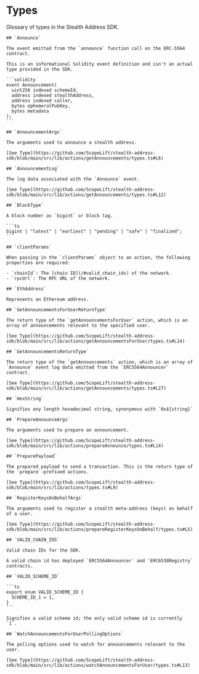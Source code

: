 # Types

Glossary of types in the Stealth Address SDK.

    ## `Announce`

    The event emitted from the `announce` function call on the ERC-5564 contract.

    This is an informational Solidity event definition and isn't an actual type provided in the SDK.

    ```solidity
    event Announcement(
      uint256 indexed schemeId,
      address indexed stealthAddress,
      address indexed caller,
      bytes ephemeralPubKey,
      bytes metadata
    );
    ```

    ## `AnnouncementArgs`

    The arguments used to announce a stealth address.

    [See Type](https://github.com/ScopeLift/stealth-address-sdk/blob/main/src/lib/actions/getAnnouncements/types.ts#L6)

    ## `AnnouncementLog`

    The log data associated with the `Announce` event.

    [See Type](https://github.com/ScopeLift/stealth-address-sdk/blob/main/src/lib/actions/getAnnouncements/types.ts#L12)

    ## `BlockType`

    A block number as `bigint` or block tag.

    ```ts
    bigint | "latest" | "earliest" | "pending" | "safe" | "finalized";
    ```

    ## `clientParams`

    When passing in the `clientParams` object to an action, the following properties are required:

    - `chainId`: The [chain ID](/#valid_chain_ids) of the network.
    - `rpcUrl`: The RPC URL of the network.

    ## `EthAddress`

    Represents an Ethereum address.

    ## `GetAnnouncementsForUserReturnType`

    The return type of the `getAnnouncementsForUser` action, which is an array of announcements relevant to the specified user.

    [See Type](https://github.com/ScopeLift/stealth-address-sdk/blob/main/src/lib/actions/getAnnouncementsForUser/types.ts#L14)

    ## `GetAnnouncementsReturnType`

    The return type of the `getAnnouncements` action, which is an array of `Announce` event log data emitted from the `ERC5564Announcer` contract.

    [See Type](https://github.com/ScopeLift/stealth-address-sdk/blob/main/src/lib/actions/getAnnouncements/types.ts#L27)

    ## `HexString`

    Signifies any length hexadecimal string, synonymous with `0x${string}`

    ## `PrepareAnnounceArgs`

    The arguments used to prepare an announcement.

    [See Type](https://github.com/ScopeLift/stealth-address-sdk/blob/main/src/lib/actions/prepareAnnounce/types.ts#L14)

    ## `PreparePayload`

    The prepared payload to send a transaction. This is the return type of the `prepare`-prefixed actions.

    [See Type](https://github.com/ScopeLift/stealth-address-sdk/blob/main/src/lib/actions/types.ts#L9)

    ## `RegisterKeysOnBehalfArgs`

    The arguments used to register a stealth meta-address (keys) on behalf of a user.

    [See Type](https://github.com/ScopeLift/stealth-address-sdk/blob/main/src/lib/actions/prepareRegisterKeysOnBehalf/types.ts#L5)

    ## `VALID_CHAIN_IDS`

    Valid chain IDs for the SDK.

    A valid chain id has deployed `ERC5564Announcer` and `ERC6538Registry` contracts.

    ## `VALID_SCHEME_ID`

    ```ts
    export enum VALID_SCHEME_ID {
      SCHEME_ID_1 = 1,
    }
    ```

    Signifies a valid scheme id; the only valid scheme id is currently `1`.

    ## `WatchAnnouncementsForUserPollingOptions`

    The polling options used to watch for announcements relevant to the user.

    [See Type](https://github.com/ScopeLift/stealth-address-sdk/blob/main/src/lib/actions/watchAnnouncementsForUser/types.ts#L13)
